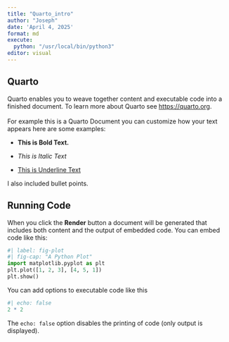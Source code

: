 ```yaml
---
title: "Quarto_intro"
author: "Joseph"
date: 'April 4, 2025'
format: md
execute:
  python: "/usr/local/bin/python3" 
editor: visual
---
```


## Quarto

Quarto enables you to weave together content and executable code into a finished document. To learn more about Quarto see <https://quarto.org>.\
\
For example this is a Quarto Document you can customize how your text appears here are some examples:

-   **This is Bold Text.**

-   *This is Italic Text*

-   [This is Underline Text]{.underline}

I also included bullet points.

## Running Code

When you click the **Render** button a document will be generated that includes both content and the output of embedded code. You can embed code like this:

```python
#| label: fig-plot
#| fig-cap: "A Python Plot"
import matplotlib.pyplot as plt
plt.plot([1, 2, 3], [4, 5, 1])
plt.show()
```

You can add options to executable code like this

```r
#| echo: false
2 * 2
```

The `echo: false` option disables the printing of code (only output is displayed).
